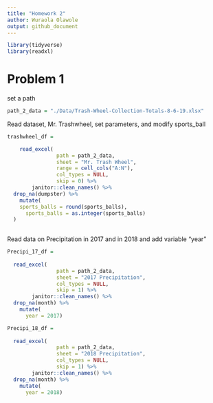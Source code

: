 ```yaml
---
title: "Homework 2"
author: Wuraola Olawole
output: github_document
---
```




```r

library(tidyverse)
library(readxl)
```

# Problem 1

set a path

```r

path_2_data = "./Data/Trash-Wheel-Collection-Totals-8-6-19.xlsx"

```

Read dataset, Mr. Trashwheel, set parameters, and modify sports_ball

```r

trashwheel_df =

    read_excel(
                path = path_2_data,
                sheet = "Mr. Trash Wheel",
                range = cell_cols("A:N"),
                col_types = NULL,
                skip = 0) %>%
        janitor::clean_names() %>%
  drop_na(dumpster) %>%
    mutate(
    sports_balls = round(sports_balls),
      sports_balls = as.integer(sports_balls)
  )
  
```
Read data on Precipitation in 2017 and in 2018 and add variable "year"

```r

Precipi_17_df =
  
  read_excel(
                path = path_2_data,
                sheet = "2017 Precipitation",
                col_types = NULL,
                skip = 1) %>%
        janitor::clean_names() %>%
  drop_na(month) %>%
    mutate(
      year = 2017)

```
```r

Precipi_18_df =
  
  read_excel(
                path = path_2_data,
                sheet = "2018 Precipitation",
                col_types = NULL,
                skip = 1) %>%
        janitor::clean_names() %>%
  drop_na(month) %>%
    mutate(
      year = 2018)

```

